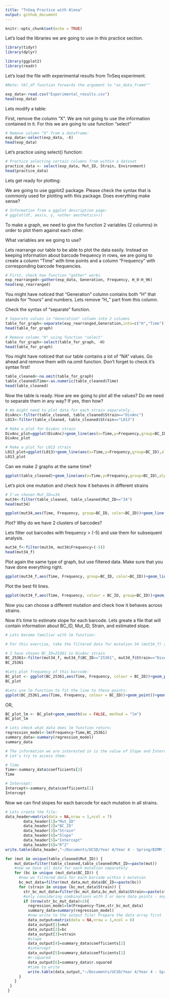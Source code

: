 ```yaml
---
title: "TnSeq Practice with Alena"
output: github_document
---
```


```r
knitr::opts_chunk$set(echo = TRUE)
```

Let's load the libraries we are going to use in this practice section. 
```r
library(tidyr)
library(dplyr)
```

```r
library(ggplot2)
library(readr)
```

Let's load the file with experimental results from TnSeq experiment. 
```r
#Note: tbl_df function forwards the argument to "as_data_frame""

exp_data<-read.csv("Experimental_results.csv")
head(exp_data)
```

Lets modify a table:

First, remove the column “X”. We are not going to use the information contained in it. For this we are going to use function “select”

```r
# Remove column "X" from a dataframe:
exp_data<-select(exp_data, -X)
head(exp_data)
```

Let's practice using select() function: 
```r
# Practice selecting certain columns from within a dataset
practice_data <- select(exp_data, Mut_ID, Strain, Environment)
head(practice_data)
```

Lets get ready for plotting:

We are going to use ggplot2 package. Please check the syntax that is commonly used for plotting with this package. Does everything make sense?

```r
# Information from a ggplot description page:
# ggplot(df, aes(x, y, <other aesthetics>))
```

To make a graph, we need to give the function 2 variables (2 columns) in order to plot them against each other.

What variables are we going to use?

Lets rearrange our table to be able to plot the data easily. Instead on keeping information about barcode frequency in rows, we are going to create a column “Time” with time points and a column “Frequency” with corresponding barcode frequencies.

```r
# First, check how function "gather" works
exp_rearranged<-gather(exp_data, Generation, Frequency, H_0:H_96)
head(exp_rearranged)
```

You might have noticed that “Generation” column contains both “H” that stands for “hours” and numbers. Lets remove “H_” part from this column.

Check the syntax of “separate” function.
```r
# Separate values in "Generation" column into 2 columns
table_for_graph<-separate(exp_rearranged,Generation,into=c("H","Time"))
head(table_for_graph)
```

```r
# Remove column "H" using function "select"
table_for_graph<-select(table_for_graph, -H)
head(table_for_graph)
```

You might have noticed that our table contains a lot of “NA” values. Go ahead and remove them with na.omit function. Don’t forget to check it’s syntax first!
```r
table_cleaned<-na.omit(table_for_graph)
table_cleaned$Time<-as.numeric(table_cleaned$Time)
head(table_cleaned)
```

Now the table is ready. How are we going to plot all the values? Do we need to separate them in any way? If yes, then how?
```r
# We might need to plot data for each strain separately..
DivAnc<-filter(table_cleaned, table_cleaned$Strain=="DivAnc")
L013<-filter(table_cleaned, table_cleaned$Strain=="L013")
```

```r
# Make a plot for DivAnc strain
DivAnc_plot=ggplot(DivAnc)+geom_line(aes(x=Time,y=Frequency,group=BC_ID),alpha=.2,colour="#000033")+ggtitle("DivAnc_SC3")+theme(plot.title = element_text(hjust = 0.5))+xlab("Time, hours") + ylab("Log10(Barcode frequency)")
DivAnc_plot
```

```r
# Make a plot for L013 strain
L013_plot=ggplot(L013)+geom_line(aes(x=Time,y=Frequency,group=BC_ID),alpha=.2,colour="#CC6633")+ggtitle("L013_SC3")+theme(plot.title = element_text(hjust = 0.5))+xlab("Time, hours") + ylab("Log10(Barcode frequency)")
L013_plot
```

Can we make 2 graphs at the same time?
```r
ggplot(table_cleaned)+geom_line(aes(x=Time,y=Frequency,group=BC_ID),alpha=.2,colour="#000033")+facet_grid(.~Strain)+ggtitle("Barcode trajectories")+theme(plot.title = element_text(hjust = 0.5))+xlab("Time, hours") + ylab("Log10(Barcode frequency)")
```

Let's pick one mutation and check how it behaves in different strains
```r
# I've chosen Mut_ID==34
mut34<-filter(table_cleaned, table_cleaned$Mut_ID=="34")
head(mut34)     
```

```r
ggplot(mut34,aes(Time, Frequency, group=BC_ID, color=BC_ID))+geom_line()+theme(legend.position="none")+facet_grid(.~Strain)+ggtitle("Mutation_34")+xlab("Time, hours") + ylab("Log10(Barcode frequency)")+theme(plot.title = element_text(hjust = 0.5))
```

Plot? Why do we have 2 clusters of barcodes?

Lets filter out barcodes with frequency > (-5) and use them for subsequent analysis.

```r
mut34_f<-filter(mut34, mut34$Frequency>(-5))
head(mut34_f)
```

Plot again the same type of graph, but use filtered data. Make sure that you have done everything right.
```r
ggplot(mut34_f,aes(Time, Frequency, group=BC_ID, color=BC_ID))+geom_line()+theme(legend.position="none")+facet_grid(.~Strain)+ggtitle("Mutation_34")+xlab("Time, hours") + ylab("Log10(Barcode frequency)")+theme(plot.title = element_text(hjust = 0.5))
```

Plot the best fit lines.
```r
ggplot(mut34_f,aes(Time, Frequency, colour = BC_ID, group=BC_ID))+geom_point()+geom_smooth(se = FALSE, method = "lm")+facet_grid(.~Strain)+theme(legend.position="none")+ggtitle(paste("Mutation",34, sep="_"))+xlab("Time, hours")+ ylab("Log10(Barcode frequency)")
```

Now you can choose a different mutation and check how it behaves across strains.

Now it’s time to estimate slope for each barcode. Lets greate a file that will contain information about BC_ID, Mut_ID, Strain, and estimated slope.

```r
# Lets become familiar with lm function:

# For this exercise, take the filtered data for mutation 34 (mut34_f) and filter out information about one barcode you like

# I have chosen BC_ID=25361 in DivAnc strain
BC_25361<-filter(mut34_f, mut34_f$BC_ID=="25361", mut34_f$Strain=="DivAnc")
BC_25361
```

```r
#Lets plot frequency of this barcode:
BC_plot <- ggplot(BC_25361,aes(Time, Frequency, colour = BC_ID))+geom_point()+theme(legend.position="none")+ggtitle("BC_25361")+xlab("Time, hours") + ylab("Log10(Frequency)")
BC_plot
```

```r
#Lets use lm function to fit the line to these points:
ggplot(BC_25361,aes(Time, Frequency, colour = BC_ID))+geom_point()+geom_smooth(se = FALSE, method = "lm")+theme(legend.position="none")+ggtitle("BC_25361")+xlab("Time, hours") + ylab("Log10(Frequency)")
```

OR,

```r
BC_plot_lm <- BC_plot+geom_smooth(se = FALSE, method = "lm")
BC_plot_lm
```

```r
# Lets check what data does lm function return:
regression_model<-lm(Frequency~Time,BC_25361)
summary_data<-summary(regression_model)
summary_data
```

```r
# The information we are interested in is the value of Slope and Intercept of this line:
# Let's try to access them:

# Time
Time<-summary_data$coefficients[2]
Time
```

```r
# Intercept:
Intercept<-summary_data$coefficients[1]
Intercept
```

Now we can find slopes for each barcode for each mutation in all strains.
```r
# Lets create the file:
data_header=matrix(data = NA,nrow = 1,ncol = 7)
        data_header[1]="Mut_ID"
        data_header[2]="BC_ID"
        data_header[3]="Strain"
        data_header[4]="Slope"
        data_header[5]="Intercept"
        data_header[6]="R^2"
write.table(data_header,"~/Documents/UCSD/Year 4/Year 4 - Spring/BIMM 143/R/bimm_143_github/Lecture16/Tnseq_practice_output.csv",append = FALSE, sep = ",",eol="\n",dec=".",row.names = FALSE,col.names = FALSE)
```

```r
for (mut in unique(table_cleaned$Mut_ID)) {
    mut_data=filter(table_cleaned,table_cleaned$Mut_ID==paste(mut))
    #now we have all data for each mutation separately
    for (bc in unique (mut_data$BC_ID)) {
      #now we filtered data for each barcode within 1 mutation
      bc_mut_data=filter(mut_data,mut_data$BC_ID==paste(bc))
      for (strain in unique (bc_mut_data$Strain)) {
        str_bc_mut_data=filter(bc_mut_data,bc_mut_data$Strain==paste(strain))
        #only considering combinations with 3 or more data points - anything less is statistically insignificant
        if (nrow(str_bc_mut_data)>2){
          regression_model=lm(Frequency~Time,str_bc_mut_data)
          summary_data=summary(regression_model)
          #now write to the output file! Prepare the data array first
          data_output=matrix(data = NA,nrow = 1,ncol = 6)
          data_output[1]=mut
          data_output[2]=bc
          data_output[3]=strain
          #slope
          data_output[4]=summary_data$coefficients[2]
          #intercept
          data_output[5]=summary_data$coefficients[1]
          #r-squared
          data_output[6]=summary_data$r.squared
          #time to write
          write.table(data_output,"~/Documents/UCSD/Year 4/Year 4 - Spring/BIMM 143/R/bimm_143_github/Lecture16/Tnseq_practice_output.csv",append = TRUE, sep = ",",eol="\n",dec=".",row.names = FALSE,col.names = FALSE)
      }
    }
  }
 }
```





















